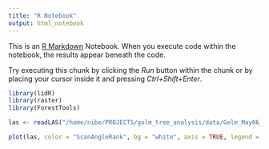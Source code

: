 ```yaml
---
title: "R Notebook"
output: html_notebook
---
```


This is an [R Markdown](http://rmarkdown.rstudio.com) Notebook. When you execute code within the notebook, the results appear beneath the code. 

Try executing this chunk by clicking the *Run* button within the chunk or by placing your cursor inside it and pressing *Ctrl+Shift+Enter*. 

```r
library(lidR)
library(raster)
library(ForestTools)

```
```r
las <- readLAS("/home/nibe/PROJECTS/golm_tree_analysis/data/Golm_May06_2018_Milan_UTM33N_WGS84_6digit_cl.las")
```

```r
plot(las, color = "ScanAngleRank", bg = "white", axis = TRUE, legend = TRUE)
```